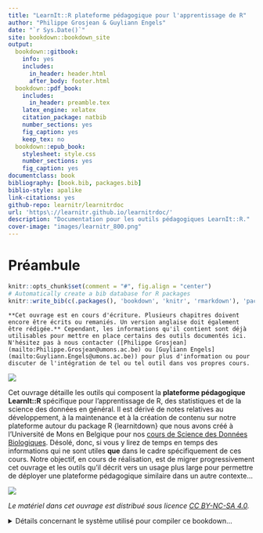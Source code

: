 ```yaml
--- 
title: "LearnIt::R plateforme pédagogique pour l'apprentissage de R"
author: "Philippe Grosjean & Guyliann Engels"
date: "`r Sys.Date()`"
site: bookdown::bookdown_site
output:
  bookdown::gitbook:
    info: yes
    includes:
      in_header: header.html
      after_body: footer.html
  bookdown::pdf_book:
    includes:
      in_header: preamble.tex
    latex_engine: xelatex
    citation_package: natbib
    number_sections: yes
    fig_caption: yes
    keep_tex: no
  bookdown::epub_book:
    stylesheet: style.css
    number_sections: yes
    fig_caption: yes
documentclass: book
bibliography: [book.bib, packages.bib]
biblio-style: apalike
link-citations: yes
github-repo: learnitr/learnitrdoc
url: 'https\://learnitr.github.io/learnitrdoc/'
description: "Documentation pour les outils pédagogiques LearnIt::R."
cover-image: "images/learnitr_800.png"
---
```


# Préambule {-}

```r
knitr::opts_chunk$set(comment = "#", fig.align = "center")
# Automatically create a bib database for R packages
knitr::write_bib(c(.packages(), 'bookdown', 'knitr', 'rmarkdown'), 'packages.bib')
```

```block2

**Cet ouvrage est en cours d'écriture. Plusieurs chapitres doivent encore être écrits ou remaniés. Un version anglaise doit également être rédigée.** Cependant, les informations qu'il contient sont déjà utilisables pour mettre en place certains des outils documentés ici. N'hésitez pas à nous contacter ([Philippe Grosjean](mailto:Philippe.Grosjean@umons.ac.be) ou [Guyliann Engels](mailto:Guyliann.Engels@umons.ac.be)) pour plus d'information ou pour discuter de l'intégration de tel ou tel outil dans vos propres cours.

```

![](images/learnitr_800.png)

Cet ouvrage détaille les outils qui composent la **plateforme pédagogique LearnIt::R** spécifique pour l'apprentissage de R, des statistiques et de la science des données en général. Il est dérivé de notes relatives au développement, à la maintenance et à la création de contenu sur notre plateforme autour du package R {learnitdown} que nous avons créé à l'Université de Mons en Belgique pour nos [cours de Science des Données Biologiques](https://wp.sciviews.org). Désolé, donc, si vous y lirez de temps en temps des informations qui ne sont utiles **que** dans le cadre spécifiquement de ces cours. Notre objectif, en cours de réalisation, est de migrer progressivement cet ouvrage et les outils qu'il décrit vers un usage plus large pour permettre de déployer une plateforme pédagogique similaire dans un autre contexte...

![](images/front-cover.png)

_Le matériel dans cet ouvrage est distribué sous licence [CC BY-NC-SA 4.0](https://creativecommons.org/licenses/by-nc-sa/4.0/deed.fr)._

<details>
<summary>Détails concernant le système utilisé pour compiler ce bookdown...</summary>

##### Information système {-}

```r
sessioninfo::session_info()
```

</details>
